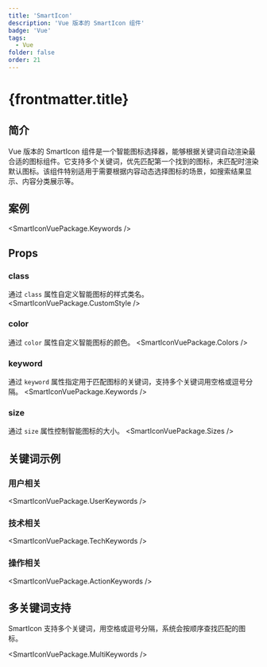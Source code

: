 ```yaml
---
title: 'SmartIcon'
description: 'Vue 版本的 SmartIcon 组件'
badge: 'Vue'
tags:
  - Vue
folder: false
order: 21
---
```



# {frontmatter.title}

## 简介

Vue 版本的 SmartIcon 组件是一个智能图标选择器，能够根据关键词自动渲染最合适的图标组件。它支持多个关键词，优先匹配第一个找到的图标，未匹配时渲染默认图标。该组件特别适用于需要根据内容动态选择图标的场景，如搜索结果显示、内容分类展示等。

## 案例

<SmartIconVuePackage.Keywords />

## Props

### class
通过 `class` 属性自定义智能图标的样式类名。
<SmartIconVuePackage.CustomStyle />

### color
通过 `color` 属性自定义智能图标的颜色。
<SmartIconVuePackage.Colors />

### keyword
通过 `keyword` 属性指定用于匹配图标的关键词，支持多个关键词用空格或逗号分隔。
<SmartIconVuePackage.Keywords />

### size
通过 `size` 属性控制智能图标的大小。
<SmartIconVuePackage.Sizes />

## 关键词示例

### 用户相关
<SmartIconVuePackage.UserKeywords />

### 技术相关
<SmartIconVuePackage.TechKeywords />

### 操作相关
<SmartIconVuePackage.ActionKeywords />

## 多关键词支持

SmartIcon 支持多个关键词，用空格或逗号分隔，系统会按顺序查找匹配的图标。

<SmartIconVuePackage.MultiKeywords />
